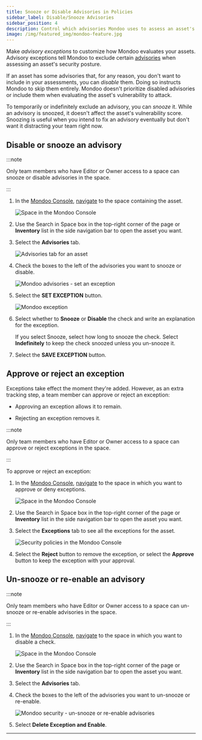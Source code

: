 ```yaml
---
title: Snooze or Disable Advisories in Policies
sidebar_label: Disable/Snooze Advisories
sidebar_position: 4
description: Control which advisories Mondoo uses to assess an asset's vulnerability
image: /img/featured_img/mondoo-feature.jpg
---
```


Make _advisory exceptions_ to customize how Mondoo evaluates your assets. Advisory exceptions tell Mondoo to exclude certain [advisories](/platform/security/posture/advisories/) when assessing an asset's security posture.

If an asset has some advisories that, for any reason, you don't want to include in your assessments, you can _disable_ them. Doing so instructs Mondoo to skip them entirely. Mondoo doesn't prioritize disabled advisories or include them when evaluating the asset's vulnerability to attack.

To temporarily or indefinitely exclude an advisory, you can _snooze_ it. While an advisory is snoozed, it doesn't affect the asset's vulnerability score. Snoozing is useful when you intend to fix an advisory eventually but don't want it distracting your team right now.

## Disable or snooze an advisory

:::note

Only team members who have Editor or Owner access to a space can snooze or disable advisories in the space.

:::

1. In the [Mondoo Console](https://console.mondoo.com), [navigate](/platform/start/navigate/) to the space containing the asset.

   ![Space in the Mondoo Console](/img/platform/security/monitor-org.png)

2. Use the Search in Space box in the top-right corner of the page or **Inventory** list in the side navigation bar to open the asset you want.

3. Select the **Advisories** tab.

   ![Advisories tab for an asset](/img/platform/security/advisories-tab.png)

4. Check the boxes to the left of the advisories you want to snooze or disable.

   ![Mondoo advisories - set an exception](/img/platform/security/selected-advisories.png)

5. Select the **SET EXCEPTION** button.

   ![Mondoo exception](/img/platform/security/set-exception-advisory.png)

6. Select whether to **Snooze** or **Disable** the check and write an explanation for the exception.

   If you select Snooze, select how long to snooze the check. Select **Indefinitely** to keep the check snoozed unless you un-snooze it.

7. Select the **SAVE EXCEPTION** button.

## Approve or reject an exception

Exceptions take effect the moment they're added. However, as an extra tracking step, a team member can approve or reject an exception:

- Approving an exception allows it to remain.

- Rejecting an exception removes it.

:::note

Only team members who have Editor or Owner access to a space can approve or reject exceptions in the space.

:::

To approve or reject an exception:

1. In the [Mondoo Console](https://console.mondoo.com), [navigate](/platform/start/navigate/) to the space in which you want to approve or deny exceptions.

   ![Space in the Mondoo Console](/img/platform/security/monitor-org.png)

2. Use the Search in Space box in the top-right corner of the page or **Inventory** list in the side navigation bar to open the asset you want.

3. Select the **Exceptions** tab to see all the exceptions for the asset.

   ![Security policies in the Mondoo Console](/img/platform/security/approve-reject.png)

4. Select the **Reject** button to remove the exception, or select the **Approve** button to keep the exception with your approval.

## Un-snooze or re-enable an advisory

:::note

Only team members who have Editor or Owner access to a space can un-snooze or re-enable advisories in the space.

:::

1. In the [Mondoo Console](https://console.mondoo.com), [navigate](/platform/start/navigate/) to the space in which you want to disable a check.

   ![Space in the Mondoo Console](/img/platform/security/monitor-org.png)

2. Use the Search in Space box in the top-right corner of the page or **Inventory** list in the side navigation bar to open the asset you want.

3. Select the **Advisories** tab.

4. Check the boxes to the left of the advisories you want to un-snooze or re-enable.

   ![Mondoo security - un-snooze or re-enable advisories](/img/platform/security/remove.png)

5. Select **Delete Exception and Enable**.

---
